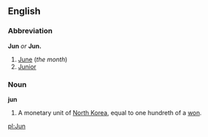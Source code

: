 ==English==

===Abbreviation===
'''Jun''' ''or'' '''Jun.'''
#[[June]] (''the month'')
#[[Junior]]
===Noun===
'''jun'''
# A monetary unit of [[North Korea]], equal to one hundreth of a [[won]].

[[pl:Jun]]